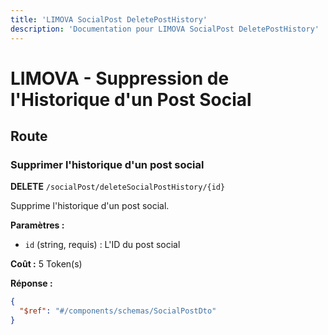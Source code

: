 ```yaml
---
title: 'LIMOVA SocialPost DeletePostHistory'
description: 'Documentation pour LIMOVA SocialPost DeletePostHistory'
---
```


# LIMOVA - Suppression de l'Historique d'un Post Social

## Route

### Supprimer l'historique d'un post social
**DELETE** `/socialPost/deleteSocialPostHistory/{id}`

Supprime l'historique d'un post social.

**Paramètres :**
- `id` (string, requis) : L'ID du post social

**Coût :** 5 Token(s)

**Réponse :**
```json
{
  "$ref": "#/components/schemas/SocialPostDto"
}
``` 
